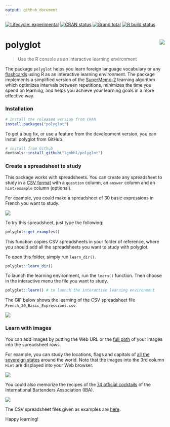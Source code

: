 ```yaml
---
output: github_document
---
```


<!-- README.md is generated from README.Rmd. Please edit that file -->

<!-- badges: start -->
[![Lifecycle: experimental](https://img.shields.io/badge/lifecycle-experimental-orange.svg)](https://www.tidyverse.org/lifecycle/#experimental)
[![CRAN status](https://www.r-pkg.org/badges/version/polyglot)](https://CRAN.R-project.org/package=polyglot)
[![Grand total](https://cranlogs.r-pkg.org/badges/grand-total/polyglot)](https://cran.r-project.org/package=polyglot)
[![R build status](https://github.com/lgnbhl/polyglot/workflows/R-CMD-check/badge.svg)](https://github.com/lgnbhl/polyglot/actions)
<!-- badges: end -->

# polyglot <img src="man/figures/logo.png" align="right" />

> Use the R console as an interactive learning environment

The package `polyglot` helps you learn foreign language vocabulary or any [flashcards](https://en.wikipedia.org/wiki/Flashcard) using R as an interactive learning environment. The package implements a simplified version of the [SuperMemo-2](https://www.supermemo.com/en/archives1990-2015/english/ol/sm2) learning algorithm which optimizes intervals between repetitions, minimizes the time you spend on learning, and helps you achieve your learning goals in a more effective way.

### Installation

```r
# Install the released version from CRAN
install.packages("polyglot")
```

To get a bug fix, or use a feature from the development version, you can install polyglot from GitHub.

```r
# install from Github
devtools::install_github("lgnbhl/polyglot")
```

### Create a spreadsheet to study

This package works with spreadsheets. You can create any spreadsheet to study in a [CSV format](https://en.wikipedia.org/wiki/Comma-separated_values) with a ```question``` column, an ```answer``` column and an ```hint/example``` column (optional). 

For example, you could make a spreadsheet of 30 basic expressions in French you want to study.

![](man/figures/screenshot1.png)

To try this spreadsheet, just type the following:

```r
polyglot::get_examples()
```

This function copies CSV spreadsheets in your folder of reference, where you should add all the spreadsheets you want to study with polyglot.

To open this folder, simply run ```learn_dir()```.

```r
polyglot::learn_dir()
```

To launch the learning environment, run the ```learn()``` function. Then choose in the interactive menu the file you want to study.

```r
polyglot::learn() # to launch the interactive learning environment
```

The GIF below shows the learning of the CSV spreadsheet file ```French_30_Basic_Expressions.csv```.

![](man/figures/screenshot2.gif)

### Learn with images

You can add images by putting the Web URL or the [full path](https://en.wikipedia.org/wiki/Path_(computing)) of your images into the spreadsheet rows.

For example, you can study the locations, flags and capitals of [all the sovereign states](https://en.wikipedia.org/wiki/List_of_sovereign_states) around the world. Note that the images into the 3rd column ```Hint``` are displayed into your Web browser.

![](man/figures/polyglot_world.gif)

You could also memorize the recipes of the [74 official cocktails](https://en.wikipedia.org/wiki/List_of_IBA_official_cocktails) of the International Bartenders Association (IBA).

![](man/figures/polyglot_cocktails.gif)

The CSV spreadsheet files given as examples are [here](https://github.com/lgnbhl/polyglot/tree/master/inst/extdata).

Happy learning!
